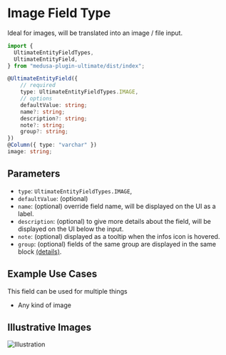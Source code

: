 # Image Field Type

Ideal for images, will be translated into an image / file input.

```ts copy showLineNumbers
import {
  UltimateEntityFieldTypes,
  UltimateEntityField,
} from "medusa-plugin-ultimate/dist/index";
```

```ts copy showLineNumbers
@UltimateEntityField({
    // required
    type: UltimateEntityFieldTypes.IMAGE,
    // options
    defaultValue: string;
    name?: string;
    description?: string;
    note?: string;
    group?: string;
})
@Column({ type: "varchar" })
image: string;
```

## Parameters

- `type`: `UltimateEntityFieldTypes.IMAGE`,
- `defaultValue`: (optional)
- `name`: (optional) override field name, will be displayed on the UI as a label.
- `description`: (optional) to give more details about the field, will be displayed on the UI below the input.
- `note`: (optional) displayed as a tooltip when the infos icon is hovered.
- `group`: (optional) fields of the same group are displayed in the same block [(details)](/advanced/grouping).

## Example Use Cases

This field can be used for multiple things

- Any kind of image

## Illustrative Images

![Illustration](/assets/ultimate-entity-field-type-illustration.png)
